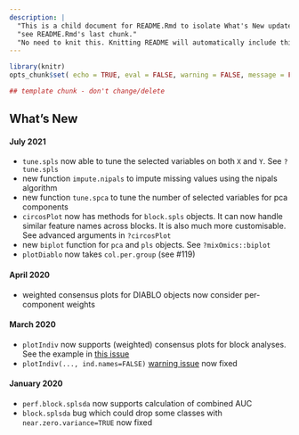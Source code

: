 ```yaml
---
description: |
  "This is a child document for README.Rmd to isolate What's New updates (last section of README)"
  "see README.Rmd's last chunk."
  "No need to knit this. Knitting README will automatically include this."
---
```


```r
library(knitr)
opts_chunk$set( echo = TRUE, eval = FALSE, warning = FALSE, message = FALSE)
```


```r
## template chunk - don't change/delete
```

## What's New

#### July 2021

* `tune.spls` now able to tune the selected variables on both `X` and `Y`. See `?tune.spls`
* new function `impute.nipals` to impute missing values using the nipals algorithm
* new function `tune.spca` to tune the number of selected variables for pca components
* `circosPlot` now has methods for `block.spls` objects. It can now handle similar feature names across blocks. It is also much more customisable. See advanced arguments in `?circosPlot`
* new `biplot` function for `pca` and `pls` objects. See `?mixOmics::biplot`
* `plotDiablo` now takes `col.per.group` (see #119)

#### April 2020

* weighted consensus plots for DIABLO objects now consider per-component weights

#### March 2020

* `plotIndiv` now supports (weighted) consensus plots for block analyses. See the example in [this issue](https://github.com/mixOmicsTeam/mixOmics/issues/57)
* `plotIndiv(..., ind.names=FALSE)` [warning issue](https://github.com/mixOmicsTeam/mixOmics/issues/59) now fixed

#### January 2020

* `perf.block.splsda` now supports calculation of combined AUC
* `block.splsda` bug which could drop some classes with `near.zero.variance=TRUE` now fixed

